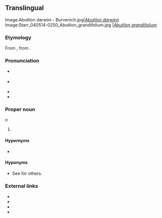{{also|abutilon}}
==Translingual==
{{wikipedia}}
<gallery>
Image:Abutilon darwini - Burvenich.jpg|''[[Abutilon darwinii]]''
Image:Starr_040514-0250_Abutilon_grandifolium.jpg |''[[Abutilon grandifolium]]''
</gallery>
===Etymology===
From {{etyl|NL.|mul}}, from {{etyl|ar|mul}} {{term|ابو طيلون|tr=’abū ṭīlūn|lang=ar}}.

===Pronunciation===
* {{a|RP}} {{IPA|/əˈbjuː.tɪˌlɒn/|lang=mul}}
* {{a|US}} {{IPA|/əˈbjutˌl̩ɑn/|/ˌæb.jəˈti.lɑn/|lang=mul}}
* {{rhymes|iːlɒn}}
* {{rhymes|uːtəlɑn}}

===Proper noun===
{{mul-proper noun|head=''Abutilon''}} ''n''

# {{taxon|genus|family|Malvaceae|broadleaf flowering plants in the [[mallow]] family found in the [[torrid]] and [[temperate]] zones}}

====Hypernyms====
* {{sense|genus}}

====Hyponyms====
* {{sense|genus}} {{taxlink|Abutilon theophrasti|species}} See {{pedia}} for others.

===External links===
* {{pedia}}
* {{specieslite}}
* {{commonslite|Category:Abutilon}}
* {{R:USDA Plants|ABUTI}}